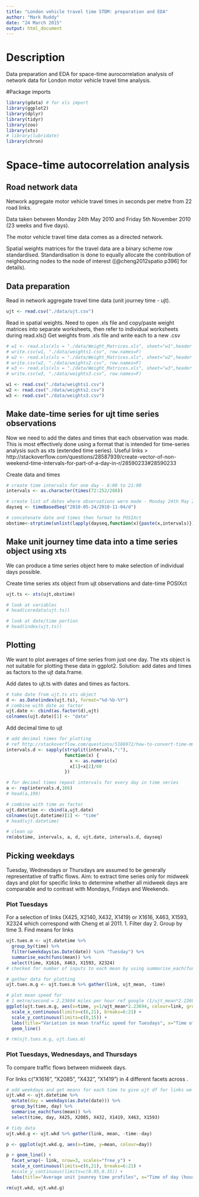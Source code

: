 ```yaml
---
title: "London vehicle travel time STDM: preparation and EDA"
author: "Mark Ruddy"
date: "24 March 2015"
output: html_document
---
```


# Description

Data preparation and EDA for space-time aurocorrelation analysis of network data for London motor vehicle travel time analysis.


#Package imports
```r
library(gdata) # for xls import
library(ggplot2)
library(dplyr)
library(tidyr)
library(zoo)
library(xts)
# library(lubridate)
library(chron)
```

# Space-time autocorrelation analysis

## Road network data

Network aggregate motor vehicle travel times in seconds per metre from 22 road links.

Data taken between Monday 24th May 2010 and Friday 5th November 2010 (23 weeks and five days).

The motor vehicle travel time data comes as a directed network.

Spatial weights matrices for the travel data are a binary scheme row standardised. Standardisation is done to equally allocate the contribution of neighbouring nodes to the node of interest ([@cheng2012spatio p396] for details).

## Data preparation

Read in network aggregate travel time data (unit journey time - ujt). 
```r
ujt <- read.csv("./data/ujt.csv")
```

Read in spatial weights. Need to open .xls file and copy/paste weight matrices into separate worksheets, then refer to individual worksheets during read.xls()
Get weights from .xls file and write each to a new .csv
```r
# w1 <- read.xls(xls = "./data/Weight_Matrices.xls", sheet="w1",header =T)
# write.csv(w1, "./data/weights1.csv", row.names=F)
# w2 <- read.xls(xls = "./data/Weight_Matrices.xls", sheet="w2",header =T)
# write.csv(w2, "./data/weights2.csv", row.names=F)
# w3 <- read.xls(xls = "./data/Weight_Matrices.xls", sheet="w3",header =T)
# write.csv(w3, "./data/weights3.csv", row.names=F)
```

```r
w1 <- read.csv("./data/weights1.csv")
w2 <- read.csv("./data/weights2.csv")
w3 <- read.csv("./data/weights3.csv")
```


## Make date-time series for ujt time series observations
Now we need to add the dates and times that each observation was made. This is most effectively done using a format that is intended for time-series analysis such as xts (extended time series).
Useful links > http://stackoverflow.com/questions/28587939/create-vector-of-non-weekend-time-intervals-for-part-of-a-day-in-r/28590233#28590233

Create data and times
```r
# create time intervals for one day - 6:00 to 21:00
intervals <- as.character(times(72:252/288))

# create list of dates where observations were made - Monday 24th May 2010 and Friday 5th November 2010 (23 weeks and five days)
dayseq <- timeBasedSeq("2010-05-24/2010-11-04/d")

# concatenate date and times then format to POSIXct
obstime<-strptime(unlist(lapply(dayseq,function(x){paste(x,intervals)})),format="%Y-%m-%d %H:%M", tz="GMT")
```

## Make unit journey time data into a time series object using xts
We can produce a time series object here to make selection of individual days possible.

Create time series xts object from ujt observations and date-time POSIXct
```r
ujt.ts <- xts(ujt,obstime)

# look at variables
# head(coredata(ujt.ts))

# look at date/time portion 
# head(index(ujt.ts))
```

## Plotting

We want to plot averages of time series from just one day. The xts object is not suitable for plotting these data in ggplot2. Solution: add dates and times as factors to the ujt data.frame.

Add dates to ujt.ts with dates and times as factors.
```r
# take date from ujt.ts xts object
d <- as.Date(index(ujt.ts), format="%d-%b-%Y")
# combine with date as factor
ujt.date <- cbind(as.factor(d),ujt)
colnames(ujt.date)[1] <- "date"
```

Add decimal time to ujt
```r
# add decimal times for plotting
# ref http://stackoverflow.com/questions/5186972/how-to-convert-time-mmss-to-decimal-form-in-r
intervals.d <- sapply(strsplit(intervals,":"),
                      function(x) {
                        x <- as.numeric(x)
                        x[1]+x[2]/60
                      })

# for decimal times repeat intervals for every day in time series
a <- rep(intervals.d,166)
# head(a,190)

# combine with time as factor
ujt.datetime <- cbind(a,ujt.date)
colnames(ujt.datetime)[1] <- "time"
# head(ujt.datetime)

# clean up
rm(obstime, intervals, a, d, ujt.date, intervals.d, dayseq)
```

## Picking weekdays

Tuesday, Wednesdays or Thursdays are assumed to be generally representative of traffic flows. Aim: to extract time series only for midweek days and plot for specific links to determine whether all midweek days are comparable and to contrast with Mondays, Fridays and Weekends.

### Plot Tuesdays 

For a selection of links (X425, X2140, X432, X1419) or X1616, X463, X1593, X2324 which correspond with Cheng et al 2011.
1. Filter day
2. Group by time
3. Find means for links
```r
ujt.tues.m <- ujt.datetime %>%
  group_by(time) %>%
  filter(weekdays(as.Date(date)) %in% "Tuesday") %>%
  summarise_each(funs(mean)) %>%
  select(time, X1616, X463, X1593, X2324)
# checked for number of inputs to each mean by using summarise_each(func(mean,n())

# gather data for plotting
ujt.tues.m.g <- ujt.tues.m %>% gather(link, ujt_mean, -time)

# plot mean speed for 
# 1 metre/second = 2.23694 miles per hour ref google (1/ujt_mean*2.23694)
ggplot(ujt.tues.m.g, aes(x=time, y=1/ujt_mean*2.23694, colour=link, group=link)) + 
  scale_x_continuous(limits=c(6,21), breaks=6:21) +
  scale_y_continuous(limits=c(0,15)) +
  labs(title="Variation in mean traffic speed for Tuesdays", x="Time of day (hour)", y="Mean journey speed (miles/hour)") +
  geom_line()

# rm(ujt.tues.m.g, ujt.tues.m)
```

### Plot Tuesdays, Wednesdays, and Thursdays 
To compare traffic flows between midweek days.

For links c("X1616", "X2085", "X432", "X1419") in 4 different facets across . 
```r
# add weekdays and get means for each time to give ujt df for links we're interested in
ujt.wkd <- ujt.datetime %>%
  mutate(day = weekdays(as.Date(date))) %>%
  group_by(time, day) %>%
  summarise_each(funs(mean)) %>%
  select(time, day, X425, X2085, X432, X1419, X463, X1593)

# tidy data
ujt.wkd.g <- ujt.wkd %>% gather(link, mean, -time:-day)

p <- ggplot(ujt.wkd.g, aes(x=time, y=mean, colour=day))

p + geom_line() + 
  facet_wrap(~ link, nrow=3, scales="free_y") +
  scale_x_continuous(limits=c(6,21), breaks=6:21) +
  #scale_y_continuous(limits=c(0.05,0.35)) +
  labs(title="Average unit jounrey time profiles", x="Time of day (hour)", y="Mean unit journey time (seconds/metre)")

rm(ujt.wkd, ujt.wkd.g)
```





